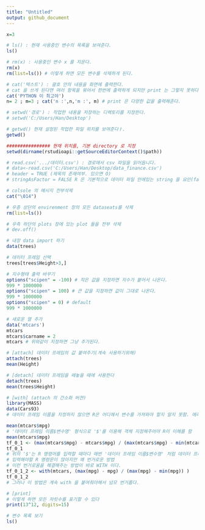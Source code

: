 ```yaml
---
title: "Untitled"
output: github_document
---
```

```r
x=3

# ls() : 현재 사용중인 변수의 목록을 보여준다.
ls()

# rm(x) : 사용중인 변수 x 를 지운다.
rm(x)
rm(list=ls()) # 이렇게 하면 모든 변수를 삭제하게 된다.

# cat('텍스트') : 괄호 안의 내용을 화면에 출력한다.
# cat 을 쓰게 된다면 여러 항목을 묶어서 한번에 출력하게 되지만 print 는 그렇지 못하다.
cat('PYTHON 이 최고야')
n= 2 ; m=3 ; cat('n :',n,'m :', m) # print 은 다양한 값을 출력해준다.

# setwd('경로') : 작업한 내용을 저장하는 디렉토리를 지정한다.
# setwd('C:/Users/Han/Desktop')

# getwd() 현재 설정된 작업한 파일 위치를 보여준다ㅏ.
getwd()

################ 현재 위치를, 기본 directory 로 지정
setwd(dirname(rstudioapi::getSourceEditorContext()$path))

# read.csv('.../데이터.csv') : 경로에서 csv 파일을 읽어옵니다.
# data<-read.csv('C:/Users/Han/Desktop/data_finance.csv')
# header = TRUE (제목의 존재여부. 있으면 O)
# stringAsFactor = FALSE R 은 기본적으로 데이터 파일 안에있는 string 을 요인(factor) 취급한다. 그게 싫으면 readCSV 함수 내에 stringasfactor 을 false 로 하면 된다.

# colsole 의 메시지 전부삭제
cat("\014")

# 우층 상단의 envirenment 창의 모든 dataseats를 삭제
rm(list=ls())

# 우측 하단의 plots 창에 있는 plot 들을 전부 삭제
# dev.off()

# 내장 data import 하기
data(trees)

# 데이터 프레임 선택
trees[trees$Height>3,]

# 지수형태 출력 바꾸기
options("scipen" = -100) # 작은 값을 지정하면 지수가 붙어서 나온다.
999 * 1000000
options("scipen" = 100) # 큰 값을 지정하면 값이 그대로 나온다.
999 * 1000000
options("scipen" = 0) # default
999 * 1000000

# 새로운 열 추가
data('mtcars')
mtcars
mtcars$carname = 2
mtcars # 위와같이 지정하면 그냥 추가된다.

# [attach] 데이터 프레임의 값 붙여주기(계속 사용하기위해)
attach(trees)
mean(Height)

# [detach] 데이터 프레임을 떼놓을 때에 사용한다
detach(trees)
mean(trees$Height)

# [with] (attach 의 간소화 버젼)
library(MASS)
data(Cars93)
# 데이터 프레임 이름을 지정하지 않으면 R은 어디에서 변수를 가져와야 할지 알지 못함. 에러 발생

mean(mtcars$mpg)
# '데이터 프레임 이름$변수명' 형식으로 '$'를 이용해 객체 지정해주어야 R이 이해를 함
mean(mtcars$mpg)
tf_0_1 <- (max(mtcars$mpg) - mtcars$mpg) / (max(mtcars$mpg) - min(mtcars$mpg))
tf_0_1
# 위의 '$'는 R 명령어를 입력할 때마다 매번 '데이터 프레임 이름$변수명' 처럼 데이터 프레임 이름을 입력해주어야 하므로,
# 입력해야할 R 명령문이 많아지만 꽤 번거로운 방법
# 이런 번거로움을 해결해주는 방법이 바로 WITH 이다.
tf_0_1_2 <- with(mtcars, (max(mpg) - mpg) / (max(mpg) - min(mpg)) )
tf_0_1_2
# 그러나 이 방법은 계속 with 을 붙여줘야해서 넘모 번거롭다.

# [print]
# 이렇게 하면 모든 자릿수를 표기할 수 있다
print(13^12, digits=15)

# 변수 목록 보기
ls()
```

